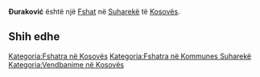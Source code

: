 {{Fshat në Kosovës
 | Emri                = Ðuraković
| srp_N_name = Ðuraković
| srp_N_FULL_NAME_RO = Ðuraković
| srp_N_FULL_NAME_ND_RO = Durakovic
| srp_N_SORT_NAME_RG = DURAKOVIC
| srp_N_FULL_NAME_RG = Ðuraković
| srp_N_FULL_NAME_ND_RG = Durakovic

 | Emri (Rasa dhanore) = 
 | Figura              = 
 | Shteti              = Kosovo
 | Komuna              = Suharekë
 | Kodi postar         = 
 | Sipërfaqja          = 

 | Popullsia           = 

 | Regj. i popullsisë  = 
 | Dend. e popullsisë  = 
 | Faqja zyrtare       = 
 <!--- Koordinatat ----> 
 | Gjerësia            = 42.699444
 | Gjatësia            = 20.658333
 | Lartësia            = 
}}
'''Ðuraković''' është një [[Fshat]] në [[Suharekë]] të [[Kosovës]].

<!-- == Gjeografia == -->
<!-- == Historia == -->
<!-- == Demografia == -->
== Shih edhe ==
{{Komuna Suharekë}}
{{Kosovo-Administrata-Cung}}

[[Kategoria:Fshatra në Kosovës]]
[[Kategoria:Fshatra në Kommunes Suharekë]]
[[Kategoria:Vendbanime në Kosovës]]